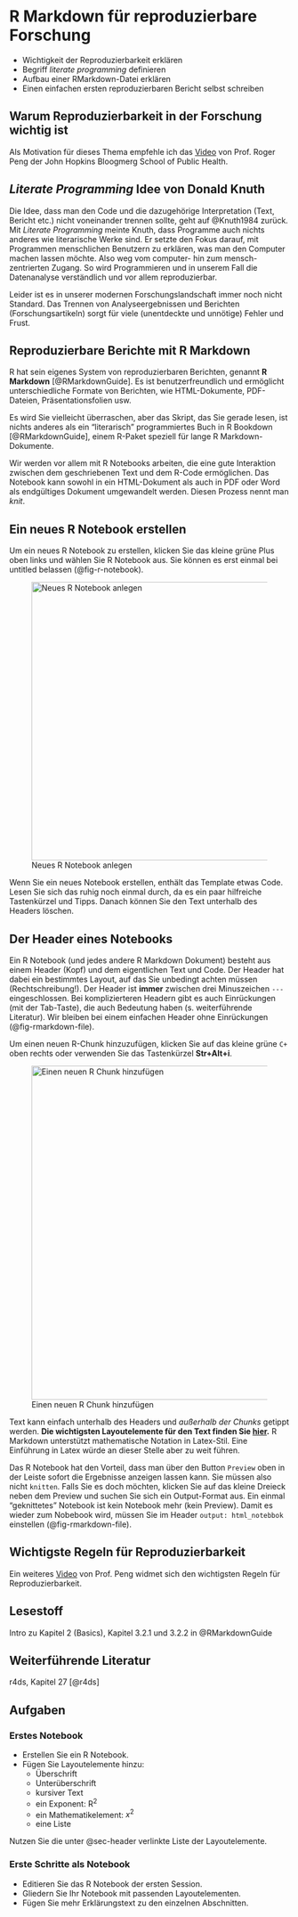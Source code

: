 # R Markdown für reproduzierbare Forschung {#reproduzieren}

:::{.outcomes}
- Wichtigkeit der Reproduzierbarkeit erklären
- Begriff *literate programming* definieren
- Aufbau einer RMarkdown-Datei erklären
- Einen einfachen ersten reproduzierbaren Bericht selbst schreiben
:::

## Warum Reproduzierbarkeit in der Forschung wichtig ist
Als Motivation für dieses Thema empfehle ich das [Video](https://www.youtube.com/watch?v=4rBX6r5emgQ&list=PLjTlxb-wKvXOU4WW4p3qc4VKWTI4gLNUf) von Prof. Roger Peng der John Hopkins Bloogmerg School of Public Health.

## *Literate Programming* Idee von Donald Knuth
Die Idee, dass man den Code und die dazugehörige Interpretation (Text, Bericht etc.) nicht voneinander trennen sollte, geht auf @Knuth1984 zurück. Mit *Literate Programming* meinte Knuth, dass Programme auch nichts anderes wie literarische Werke sind. Er setzte den Fokus darauf, mit Programmen menschlichen Benutzern zu erklären, was man den Computer machen lassen möchte. Also weg vom computer- hin zum mensch-zentrierten Zugang. So wird Programmieren und in unserem Fall die Datenanalyse verständlich und vor allem reproduzierbar. 

Leider ist es in unserer modernen Forschungslandschaft immer noch nicht Standard. Das Trennen von Analyseergebnissen und Berichten (Forschungsartikeln) sorgt für viele (unentdeckte und unnötige) Fehler und Frust.

## Reproduzierbare Berichte mit R Markdown
R hat sein eigenes System von reproduzierbaren Berichten, genannt **R Markdown** [@RMarkdownGuide]. Es ist benutzerfreundlich und ermöglicht unterschiedliche Formate von Berichten, wie HTML-Dokumente, PDF-Dateien, Präsentationsfolien usw.

Es wird Sie vielleicht überraschen, aber das Skript, das Sie gerade lesen, ist nichts anderes als ein "literarisch" programmiertes Buch in R Bookdown [@RMarkdownGuide], einem R-Paket speziell für lange R Markdown-Dokumente.

Wir werden vor allem mit R Notebooks arbeiten, die eine gute Interaktion zwischen dem geschriebenen Text und dem R-Code ermöglichen. Das Notebook kann sowohl in ein HTML-Dokument als auch in PDF oder Word als endgültiges Dokument umgewandelt werden. Diesen Prozess nennt man *knit*.

## Ein neues R Notebook erstellen
Um ein neues R Notebook zu erstellen, klicken Sie das kleine grüne Plus oben links und wählen Sie R Notebook aus. Sie können es erst einmal bei untitled belassen (@fig-r-notebook).

![Neues R Notebook anlegen](figures/r-notebook.png){#fig-r-notebook fig-alt="Screenshot zeigt, wie man eines neues R Notebook anlegt." fig-align='left' height='500'}


Wenn Sie ein neues Notebook erstellen, enthält das Template etwas Code. Lesen Sie sich das ruhig noch einmal durch, da es ein paar hilfreiche Tastenkürzel und Tipps. Danach können Sie den Text unterhalb des Headers löschen. 

## Der Header eines Notebooks {#sec-header}
Ein R Notebook (und jedes andere R Markdown Dokument) besteht aus einem Header (Kopf) und dem eigentlichen Text und Code. Der Header hat dabei ein bestimmtes Layout, auf das Sie unbedingt achten müssen (Rechtschreibung!). Der Header ist **immer** zwischen drei Minuszeichen `---` eingeschlossen. Bei komplizierteren Headern gibt es auch Einrückungen (mit der Tab-Taste), die auch Bedeutung haben (s. weiterführende Literatur). Wir bleiben bei einem einfachen Header ohne Einrückungen (@fig-rmarkdown-file).

Um einen neuen R-Chunk hinzuzufügen, klicken Sie auf das kleine grüne `C+` oben rechts oder verwenden Sie das Tastenkürzel **Str+Alt+i**.

![Einen neuen R Chunk hinzufügen](figures/new_chunk.png){#fig-rmarkdown-file fig-alt='Screenshot zeigt, wie ein neuer R Chunk hinzufügt wird.' width="600" fig-align='left'}

Text kann einfach unterhalb des Headers und *außerhalb der Chunks* getippt werden. **Die wichtigsten Layoutelemente für den Text finden Sie [hier](https://rmarkdown.rstudio.com/authoring_basics.html).** R Markdown unterstützt mathematische Notation in Latex-Stil. Eine Einführung in Latex würde an dieser Stelle aber zu weit führen.

Das R Notebook hat den Vorteil, dass man über den Button `Preview` oben in der Leiste sofort die Ergebnisse anzeigen lassen kann. Sie müssen also nicht `knitten`. Falls Sie es doch möchten, klicken Sie auf das kleine Dreieck neben dem Preview und suchen Sie sich ein Output-Format aus. Ein einmal "geknittetes" Notebook ist kein Notebook mehr (kein Preview). Damit es wieder zum Nobebook wird, müssen Sie im Header `output: html_notebbok` einstellen (@fig-rmarkdown-file).

## Wichtigste Regeln für Reproduzierbarkeit
Ein weiteres [Video](https://www.youtube.com/watch?v=pjL2uP-fmPY&list=PLjTlxb-wKvXOU4WW4p3qc4VKWTI4gLNUf) von Prof. Peng widmet sich den wichtigsten Regeln für Reproduzierbarkeit.


## Lesestoff
Intro zu Kapitel 2 (Basics), Kapitel 3.2.1 und 3.2.2 in @RMarkdownGuide

## Weiterführende Literatur
r4ds, Kapitel 27 [@r4ds]

## Aufgaben

### Erstes Notebook
- Erstellen Sie ein R Notebook. 
- Fügen Sie Layoutelemente hinzu:
  - Überschrift
  - Unterüberschrift
  - kursiver Text
  - ein Exponent: R^2^
  - ein Mathematikelement: $x^2$
  - eine Liste

Nutzen Sie die unter @sec-header verlinkte Liste der Layoutelemente.

### Erste Schritte als Notebook
- Editieren Sie das R Notebook der ersten Session.
- Gliedern Sie Ihr Notebook mit passenden Layoutelementen.
- Fügen Sie mehr Erklärungstext zu den einzelnen Abschnitten.
